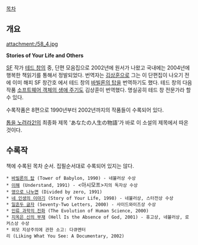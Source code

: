 [[목차]]

== 개요 ==
attachment:/58_4.jpg

'''Stories of Your Life and Others'''

[[SF]] 작가 [[테드 창]]의 중, 단편 모음집으로 2002년에 원서가 나왔고 국내에는 2004년에 행복한 책읽기를 통해서 정발되었다. 번역자는 [[김상훈]]으로 그는 이 단편집이 나오기 전에 이미 해피 SF 창간호 에서 테드 창의 [[바빌론의 탑]]을 번역하기도 했다. 테드 창의 다음 작품 [[소프트웨어 객체의 생애 주기]]도 김상훈이 번역했다. 명실공히 테드 창 전문가라 할 수 있다. 

수록작품은 8편으로 1990년부터 2002년까지의 작품들이 수록되어 있다.

[[톱을 노려라2!]]의 최종화 제목 'あなたの人生の物語'가 바로 이 소설의 제목에서 따온 것이다.

== 수록작 == 
책에 수록된 목차 순서. 집필순서대로 수록되어 있지는 않다.

 * [[바빌론의 탑]] (Tower of Babylon, 1990) - 네뷸러상 수상
 * [[이해]] (Understand, 1991) - <아시모프>지의 독자상 수상
 * [[영으로 나누면]] (Divided by zero, 1991) 
 * [[네 인생의 이야기]] (Story of Your Life, 1998) - 네뷸러상, 스터전상 수상
 * [[일흔두 글자]] (Seventy-Two Letters, 2000) - 사이드와이즈상 수상 
 * [[인류 과학의 진화]] (The Evolution of Human Science, 2000)
 * [[지옥은 신의 부재]] (Hell Is the Absence of God, 2001) - 휴고상, 네뷸러상, 로커스상 수상 
 * 외모 지상주의에 관한 소고: 다큐멘터리 (Liking What You See: A Documentary, 2002)
